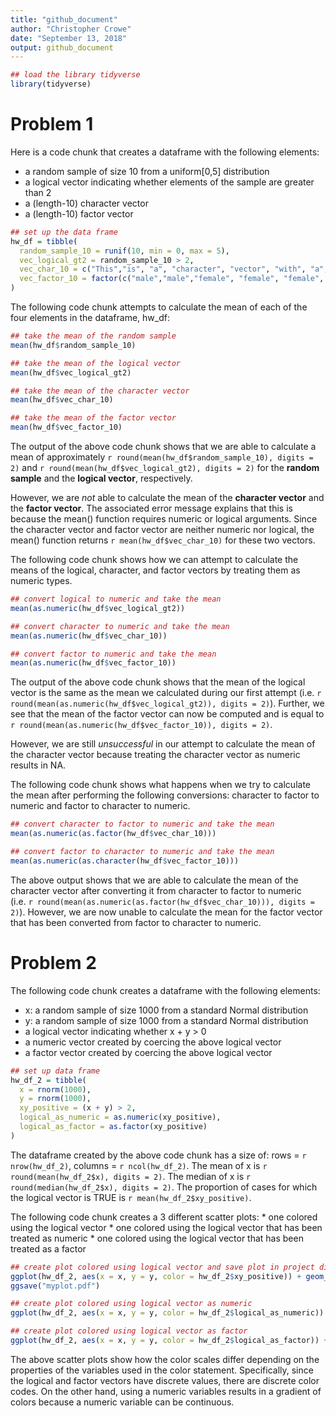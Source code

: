 ```yaml
---
title: "github_document"
author: "Christopher Crowe"
date: "September 13, 2018"
output: github_document
---
```




```r

## load the library tidyverse
library(tidyverse)
```

# Problem 1

Here is a code chunk that creates a dataframe with the following elements:
 
  * a random sample of size 10 from a uniform[0,5] distribution
  * a logical vector indicating whether elements of the sample are greater than 2
  * a (length-10) character vector
  * a (length-10) factor vector
  
```r

## set up the data frame
hw_df = tibble(
  random_sample_10 = runif(10, min = 0, max = 5),
  vec_logical_gt2 = random_sample_10 > 2,
  vec_char_10 = c("This","is", "a", "character", "vector", "with", "a", "length", "of", "ten."),
  vec_factor_10 = factor(c("male","male","female", "female", "female", "male", "male", "female", "female", "male"))
)

```

The following code chunk attempts to calculate the mean of each of the four elements in the dataframe, hw_df:

```r

## take the mean of the random sample
mean(hw_df$random_sample_10)

## take the mean of the logical vector
mean(hw_df$vec_logical_gt2)

## take the mean of the character vector
mean(hw_df$vec_char_10)

## take the mean of the factor vector
mean(hw_df$vec_factor_10)
```

The output of the above code chunk shows that we are able to calculate a mean  of approximately `r round(mean(hw_df$random_sample_10), digits = 2)` and `r round(mean(hw_df$vec_logical_gt2), digits = 2)` for the **random sample** and the **logical vector**, respectively. 

However, we are _not_ able to calculate the mean of the **character vector** and the **factor vector**. The associated error message explains that this is because the mean() function requires numeric or logical arguments. Since the character vector and factor vector are neither numeric nor logical, the mean() function returns `r mean(hw_df$vec_char_10)` for these two vectors.

The following code chunk shows how we can attempt to calculate the means of the logical, character, and factor vectors by treating them as numeric types. 

```r

## convert logical to numeric and take the mean
mean(as.numeric(hw_df$vec_logical_gt2))

## convert character to numeric and take the mean
mean(as.numeric(hw_df$vec_char_10))

## convert factor to numeric and take the mean
mean(as.numeric(hw_df$vec_factor_10))
```

The output of the above code chunk shows that the mean of the logical vector is the same as the mean we calculated during our first attempt (i.e. `r round(mean(as.numeric(hw_df$vec_logical_gt2)), digits = 2)`). Further, we see that the mean of the factor vector can now be computed and is equal to `r round(mean(as.numeric(hw_df$vec_factor_10)), digits = 2)`.

However, we are still _unsuccessful_ in our attempt to calculate the mean of the character vector because treating the character vector as numeric results in NA.

The following code chunk shows what happens when we try to calculate the mean after performing the following conversions: character to factor to numeric and factor to character to numeric.

```r

## convert character to factor to numeric and take the mean
mean(as.numeric(as.factor(hw_df$vec_char_10)))

## convert factor to character to numeric and take the mean
mean(as.numeric(as.character(hw_df$vec_factor_10)))
```

The above output shows that we are able to calculate the mean of the character vector after converting it from character to factor to numeric (i.e. `r round(mean(as.numeric(as.factor(hw_df$vec_char_10))), digits = 2)`). However, we are now unable to calculate the mean for the factor vector that has been converted from factor to character to numeric. 

# Problem 2

The following code chunk creates a dataframe with the following elements:

  * x: a random sample of size 1000 from a standard Normal distribution
  * y: a random sample of size 1000 from a standard Normal distribution
  * a logical vector indicating whether x + y > 0
  * a numeric vector created by coercing the above logical vector
  * a factor vector created by coercing the above logical vector
  
```r

## set up data frame
hw_df_2 = tibble(
  x = rnorm(1000),
  y = rnorm(1000),
  xy_positive = (x + y) > 2,
  logical_as_numeric = as.numeric(xy_positive),
  logical_as_factor = as.factor(xy_positive)
)
```
  
The dataframe created by the above code chunk has a size of: rows = `r nrow(hw_df_2)`, columns = `r ncol(hw_df_2)`. The mean of x is `r round(mean(hw_df_2$x), digits = 2)`. The median of x is `r round(median(hw_df_2$x), digits = 2)`. The proportion of cases for which the logical vector is TRUE is `r mean(hw_df_2$xy_positive)`.

The following code chunk creates a 3 different scatter plots: 
  * one colored using the logical vector
  * one colored using the logical vector that has been treated as numeric
  * one colored using the logical vector that has been treated as a factor 

```r

## create plot colored using logical vector and save plot in project directory
ggplot(hw_df_2, aes(x = x, y = y, color = hw_df_2$xy_positive)) + geom_point()
ggsave("myplot.pdf")

## create plot colored using logical vector as numeric
ggplot(hw_df_2, aes(x = x, y = y, color = hw_df_2$logical_as_numeric)) + geom_point()

## create plot colored using logical vector as factor
ggplot(hw_df_2, aes(x = x, y = y, color = hw_df_2$logical_as_factor)) + geom_point()
```

The above scatter plots show how the color scales differ depending on the properties of the variables used in the color statement. Specifically, since the logical and factor vectors have discrete values, there are discrete color codes. On the other hand, using a numeric variables results in a gradient of colors because a numeric variable can be continuous. 

